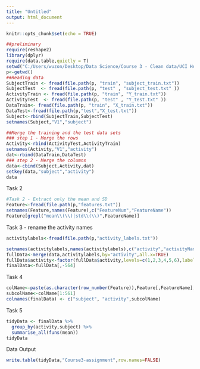 ---
title: "Untitled"
output: html_document
---

```{r setup, include=FALSE}
knitr::opts_chunk$set(echo = TRUE)
```

```{r}
##preliminary
require(reshape2)
library(dplyr)
require(data.table,quietly = T)
setwd("C:/Users/wuzon/Desktop/Data Science/Course 3 - Clean data/UCI HAR Dataset")
p<-getwd()
##Reading data
SubjectTrain <- fread(file.path(p, "train", "subject_train.txt"))
SubjectTest  <- fread(file.path(p, "test" , "subject_test.txt" ))
ActivityTrain <- fread(file.path(p, "train", "Y_train.txt"))
ActivityTest  <- fread(file.path(p, "test" , "Y_test.txt" ))
DataTrain<- fread(file.path(p, "train", "X_train.txt"))
DataTest<-fread(file.path(p,"test","X_test.txt"))
Subject<-rbind(SubjectTrain,SubjectTest)
setnames(Subject,"V1","subject")

##Merge the training and the test data sets
### step 1 - Merge the rows
Activity<-rbind(ActivityTest,ActivityTrain)
setnames(Activity,"V1","activity")
dat<-rbind(DataTrain,DataTest)
### step 2 - Merge the columns
data<-cbind(Subject,Activity,dat)
setkey(data,"subject","activity")
data

```




Task 2
```{r}
#Task 2 - Extract only the mean and SD
Feature<-fread(file.path(p,"features.txt"))
setnames(Feature,names(Feature),c("FeatureNum","FeatureName"))
Feature[grepl("mean\\(\\)|std\\(\\)",FeatureName)]


```



Task 3 - rename the activity names

```{r}

activitylabels<-fread(file.path(p,"activity_labels.txt"))

setnames(activitylabels,names(activitylabels),c("activity","activityName"))
fullData<-merge(data,activitylabels,by="activity",all.x=TRUE)
fullData$activity<-factor(fullData$activity,levels=c(1,2,3,4,5,6),labels = activitylabels$activityNam)
finalData<-fullData[,-564]

```





Task 4 
```{r}

colName<-paste(as.character(row_number(Feature)),Feature[,FeatureName],sep="_")
subcolName<-colName[1:561]
colnames(finalData) <- c("subject", "activity",subcolName)
```




Task 5

```{r}

tidyData <- finalData %>%
  group_by(activity,subject) %>%
  summarise_all(funs(mean))
tidyData
```

Data Output
```{r}
write.table(tidyData,"Course3-assignment",row.names=FALSE)
```




